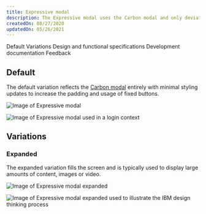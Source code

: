 ```yaml
---
title: Expressive modal
description: The Expressive modal uses the Carbon modal and only deviates to increase readability and usability within expressive moments.
createdOn: 08/27/2020
updatedOn: 05/26/2021
---
```



<ComponentDescription name="Expressive modal" type="ui" />

<AnchorLinks>

<AnchorLink>Default</AnchorLink>
<AnchorLink>Variations</AnchorLink>
<AnchorLink>Design and functional specifications</AnchorLink>
<AnchorLink>Development documentation</AnchorLink>
<AnchorLink>Feedback</AnchorLink>

</AnchorLinks>

## Default

The default variation reflects the <a href="https://www.carbondesignsystem.com/components/modal/usage/" target="_blank">Carbon modal</a> entirely with minimal styling updates to increase the padding and usage of fixed buttons.

<Row>
<Column colMd={8} colLg={8}>

![Image of Expressive modal](../../images/component/expressive-modal/expressive-modal-default.jpg)

</Column>
</Row>

<Title>Use case</Title>

![Image of Expressive modal used in a login context](../../images/component/expressive-modal/expressive-modal-default--example.jpg)

## Variations

### Expanded

The expanded variation fills the screen and is typically used to display large amounts of content, images or video.

<Row>
<Column colMd={8} colLg={8}>

![Image of Expressive modal expanded](../../images/component/expressive-modal/expressive-modal-expanded.jpg)

</Column>
</Row>

<Title>Use case</Title>

![Image of Expressive modal expanded used to illustrate the IBM design thinking process](../../images/component/expressive-modal/expressive-modal-expanded--example.jpg)

<ComponentFooter name="Expressive modal" type="ui" />
